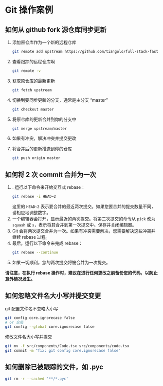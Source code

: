 # Git 操作案例

## 如何从 github fork 源仓库同步更新

1. 添加原仓库作为一个新的远程仓库

   ```sh
   git remote add upstream https://github.com/tiangolo/full-stack-fastapi-postgresql.git
   ```

2. 查看跟踪的远程仓库啊

   ```sh
   git remote -v
   ```

3. 获取原仓库的最新更新

   ```sh
   git fetch upstream
   ```

4. 切换到要同步更新的分支，通常是主分支 “master”

   ```sh
   git checkout master
   ```

5. 将原仓库的更新合并到你的分支中

   ```sh
   git merge upstream/master
   ```

6. 如果有冲突，解决冲突并提交更改
7. 将合并后的更新推送到你的仓库

   ```sh
   git push origin master
   ```

## 如何将 2 次 commit 合并为一次

1. . 运行以下命令来开始交互式 rebase：
   ```sh
   git rebase -i HEAD~2
   ```
   这里的 `HEAD~2` 表示要合并的最近两次提交。如果您要合并的提交数量不同，请相应地调整数字。
2. 一个编辑器会打开，显示最近的两次提交。将第二次提交的命令从 `pick` 改为 `squash` 或 `s`，表示将其合并到第一次提交中。保存并关闭编辑器。
3. Git 会将两次提交合并为一次。如果有冲突需要解决，您需要解决这些冲突并继续 rebase 过程。
4. 最后，运行以下命令来完成 rebase：
   ```sh
   git rebase --continue
   ```
5. 如果一切顺利，您的两次提交将被合并为一次提交。

**请注意，在执行 rebase 操作时，建议在进行任何更改之前备份您的代码，以防止意外情况发生。**

## 如何忽略文件名大小写并提交变更

git 配置文件名不忽略大小写

```sh
git config core.ignorecase false
# or 全局
git config --global core.ignorecase false
```

修改文件名大小写并提交

```sh
git mv -f src/components/Code.tsx src/components/code.tsx
git commit -m "fix: git config core.ignorecase false"
```

## 如何删除已被跟踪的文件，如 .pyc

```sh
git rm -r --cached '**/*.pyc'
```
